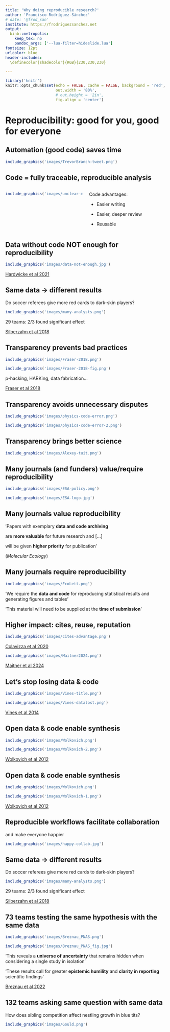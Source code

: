 ```yaml
---
title: 'Why doing reproducible research?'
author: 'Francisco Rodríguez-Sánchez'
# date: '@frod_san'
institute: https://frodriguezsanchez.net
output: 
  binb::metropolis:
    keep_tex: no
    pandoc_args: ['--lua-filter=hideslide.lua']
fontsize: 12pt
urlcolor: blue
header-includes:
  \definecolor{shadecolor}{RGB}{230,230,230}

---
```


```r
library('knitr')
knitr::opts_chunk$set(echo = FALSE, cache = FALSE, background = 'red',
                      out.width = '80%',
                      # out.height = '2in', 
                      fig.align = 'center')
```




# Reproducibility: good for you, good for everyone

## Automation (good code) saves time

```r
include_graphics('images/TrevorBranch-tweet.png')
```


## Code = fully traceable, reproducible analysis

:::::::::::::: {.columns align=center totalwidth=8em}
::: {.column width='50%'}
```r
include_graphics('images/unclear-methods.png')
```
:::
::: {.column width='50%'}
Code advantages:

- Easier writing

- Easier, deeper review

- Reusable
:::
::::::::::::::


::: hide :::

## Data without code NOT enough for reproducibility

```r
include_graphics('images/data-not-enough.jpg')
```

\raggedright
\tiny [Hardwicke et al 2021](https://doi.org/10.1098/rsos.201494)
\raggedleft




## Same data -> different results 

Do soccer referees give more red cards to dark-skin players?

```r
include_graphics('images/many-analysts.png')
```

29 teams: 2/3 found significant effect 

\raggedright
\tiny [Silberzahn et al 2018](https://doi.org/10.1177%2F2515245917747646)
\raggedleft

:::

## Transparency prevents bad practices

```r
include_graphics('images/Fraser-2018.png')
```

```r
include_graphics('images/Fraser-2018-fig.png')
```

p-hacking, HARKing, data fabrication...


\raggedright
\tiny [Fraser et al 2018](https://doi.org/10.1371/journal.pone.0200303)
\raggedleft



## Transparency avoids unnecessary disputes

```r
include_graphics('images/physics-code-error.png')
```

```r
include_graphics('images/physics-code-error-2.png')
```



## Transparency brings better science

```r
include_graphics('images/Alexey-tuit.png')
```


## Many journals (and funders) value/require reproducibility

```r
include_graphics('images/ESA-policy.png')
```

```r
include_graphics('images/ESA-logo.jpg')
```


## Many journals value reproducibility

'Papers with exemplary **data and code archiving**

are **more valuable** for future research and [...]

will be given **higher priority** for publication'


(*Molecular Ecology*)


## Many journals require reproducibility

```r
include_graphics('images/EcoLett.png')
```

'We require the **data and code** for reproducing statistical results and generating figures and  tables'

'This material will need to be supplied at the **time of submission**'


## Higher impact: cites, reuse, reputation

```r
include_graphics('images/cites-advantage.png')
```

\raggedright
\tiny [Colavizza et al 2020](https://doi.org/10.1371/journal.pone.0230416)
\raggedleft


```r
include_graphics('images/Maitner2024.png')
```

\raggedright
\tiny [Maitner et al 2024](https://doi.org/10.1002/ece3.70030)
\raggedleft



## Let's stop losing data & code 

```r
include_graphics('images/Vines-title.png')
```

```r
include_graphics('images/Vines-datalost.png')
```

\raggedright
\tiny [Vines et al 2014](https://doi.org/10.1016/j.cub.2013.11.014)
\raggedleft



## Open data & code enable synthesis

```r
include_graphics('images/Wolkovich.png')
```

```r
include_graphics('images/Wolkovich-2.png')
```

\raggedright
\tiny [Wolkovich et al 2012](https://doi.org/10.1111/j.1365-2486.2012.02693.x)
\raggedleft
 
 

## Open data & code enable synthesis

```r
include_graphics('images/Wolkovich.png')
```

```r
include_graphics('images/Wolkovich-1.png')
```

\raggedright
\tiny [Wolkovich et al 2012](https://doi.org/10.1111/j.1365-2486.2012.02693.x)
\raggedleft


::: hide :::

## Reproducible workflows facilitate collaboration

and make everyone happier

```r
include_graphics('images/happy-collab.jpg')
```

:::


## Same data -> different results 

Do soccer referees give more red cards to dark-skin players?

```r
include_graphics('images/many-analysts.png')
```

29 teams: 2/3 found significant effect 

\raggedright
\tiny [Silberzahn et al 2018](https://doi.org/10.1177%2F2515245917747646)
\raggedleft


## 73 teams testing the same hypothesis with the same data

```r
include_graphics('images/Breznau_PNAS.png')
```

```r
include_graphics('images/Breznau_PNAS_fig.jpg')
```

'This reveals a **universe of uncertainty** that remains hidden when considering a single study in isolation'

'These results call for greater **epistemic humility** and **clarity in reporting** scientific findings'

\raggedright
\tiny [Breznau et al 2022](https://doi.org/10.1073/pnas.2203150119)
\raggedleft


## 132 teams asking same question with same data

How does sibling competition affect nestling growth in blue tits?

```r
include_graphics('images/Gould.png')
```





